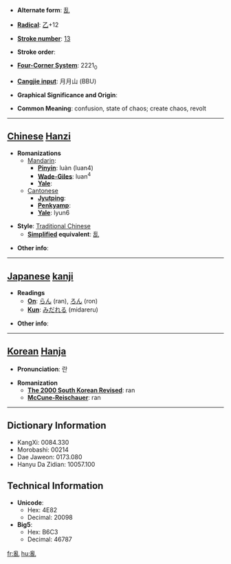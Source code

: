 * '''Alternate form''': [[乱]]

* '''[[Wiktionary:Chinese radical index| Radical]]''': [[Wiktionary:Chinese radical index 乙|乙]]+12

* '''[[Wiktionary:Chinese total strokes index|Stroke number]]''': [[Wiktionary:Chinese total strokes index 13|13]]

* '''Stroke order''': 

* '''[[Wiktionary:Chinese four corner index|Four-Corner System]]''': 2221<sub>0</sub>

* '''[[Wiktionary:Chinese Cangjie index|Cangjie input]]''': 月月山 (BBU)

* '''Graphical Significance and Origin''': 

* '''Common Meaning''': confusion, state of chaos; create chaos, revolt

----

== [[Chinese]] [[Hanzi]] ==

* '''Romanizations'''
** [[Mandarin]]:
*** '''[[Pinyin]]''': luàn (luan4)
*** '''[[Wade-Giles]]''': luan<sup>4</sup>
*** '''[[Yale]]''': 
**[[Cantonese]]
***'''[[Jyutping]]''':
***'''[[Penkyamp]]''': 
***'''[[Yale]]''': lyun6

* '''Style''': [[Traditional Chinese]] 
** '''[[Simplified Chinese|Simplified]] equivalent''': [[乱]]

* '''Other info''': 

----

== [[Japanese]] [[kanji]] ==

* '''Readings'''
** '''[[On]]''': [[らん]] (ran), [[ろん]] (ron)
** '''[[Kun]]''': [[みだれる]] (midareru)

* '''Other info''':  

----

== [[Korean]] [[Hanja]] ==

* '''Pronunciation''': 란

* '''Romanization'''
** '''[[The 2000 South Korean Revised Romanization|The 2000 South Korean Revised]]''': ran
** '''[[McCune-Reischauer]]''': ran

----

== Dictionary Information ==

* KangXi: 0084.330
* Morobashi: 00214
* Dae Jaweon: 0173.080
* Hanyu Da Zidian: 10057.100

== Technical Information ==

* '''Unicode''':
** Hex: 4E82
** Decimal: 20098
* '''Big5''':
** Hex: B6C3
** Decimal: 46787
[[fr:亂]]
[[hu:亂]]